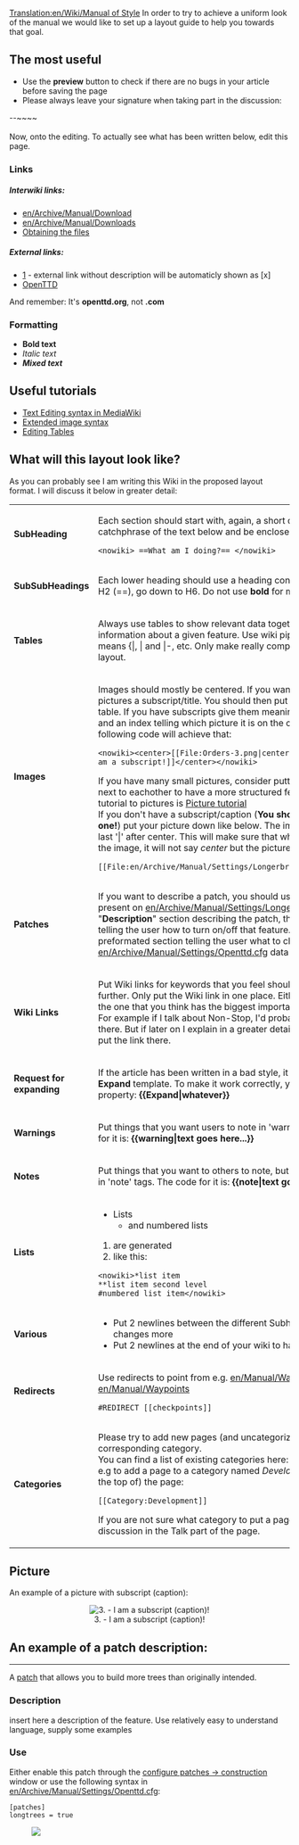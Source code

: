 [[Translation:en/Wiki/Manual of Style]]
In order to try to achieve a uniform look of the manual we would like to set up a layout guide to help you towards that goal.

==The most useful==
*Use the '''preview''' button to check if there are no bugs in your article before saving the page
*Please always leave your signature when taking part in the discussion: <br>
<nowiki>--~~~~</nowiki> <br>
<br>
Now, onto the editing. To actually see what has been written below, edit this page.
===Links===
=====Interwiki links:=====
*[[en/Archive/Manual/Download]] <br>
*[[en/Archive/Manual/Download]]s <br>
*[[en/Archive/Manual/Download|Obtaining the files]] <br>

=====External links:=====
*[http://www.openttd.org] - external link without description will be automaticly shown as [x]<br>
*[http://www.openttd.org OpenTTD] <br>
And remember: It's '''openttd.org''', not '''.com'''
===Formatting===
*'''Bold text''' <br>
*''Italic text'' <br>
*'''''Mixed text''''' <br>

==Useful tutorials==
*[http://meta.wikimedia.org/wiki/Help:Editing Text Editing syntax in MediaWiki]
*[http://en.wikipedia.org/wiki/Wikipedia:Extended_image_syntax Extended image syntax]
*[http://meta.wikimedia.org/wiki/Help:Table Editing Tables]

==What will this layout look like?==
{{en/Warning|If you make a complex layout, ''ALWAYS'' test your wiki in multiple browsers if possible!}}
As you can probably see I am writing this Wiki in the proposed layout format. I will discuss it below in greater detail:

{|
| '''SubHeading'''||Each section should start with, again, a short question, or catchphrase of the text below and be enclosed by <pre><nowiki> ==What am I doing?== </nowiki></pre>
|-
| '''SubSubHeadings'''||Each lower heading should use a heading constant, Starting from H2 (==), go down to H6. Do not use '''bold''' for menu headings
|-
| '''Tables'''||Always use tables to show relevant data together or structure information about a given feature. Use wiki pipe style tables. That means <nowiki>{|, | and |-</nowiki>, etc. Only make really complex tables with html layout.
|-
| '''Images'''||Images should mostly be centered. If you want you can give your pictures a subscript/title. You should then put the picture in a table. If you have subscripts give them meaningful descriptions and an index telling which picture it is on the current page. The following code will achieve that: <pre><nowiki><center>[[File:Orders-3.png|center|none|frame|3. - I am a subscript!]]</center></nowiki></pre> If you have many small pictures, consider putting more of them next to eachother to have a more structured feeling. An excellent tutorial to pictures is [http://en.wikipedia.org/wiki/Wikipedia:Picture_tutorial Picture tutorial]<br/>
If you don't have a subscript/caption ('''You should always have one!''') put your picture down like below. The important part is the last '|' after center. This will make sure that when you hover over the image, it will not say ''center'' but the picture's name.
<pre>[[File:en/Archive/Manual/Settings/Longerbridges.png|center|]]</pre>
|-
| '''Patches'''||If you want to describe a patch, you should use the format as present on [[en/Archive/Manual/Settings/Longer bridges]]. A "'''Description'''" section describing the patch, then a "'''Use'''" section telling the user how to turn on/off that feature. Lastly a preformated section telling the user what to change in [[en/Archive/Manual/Settings/Openttd.cfg]]<nowiki>  data </nowiki>
|-
| '''Wiki Links'''||Put Wiki links for keywords that you feel should be explained further. Only put the Wiki link in one place. Either the first one, or the one that you think has the biggest importance in your page. For example if I talk about Non-Stop, I'd probably will want a Wiki there. But if later on I explain in a greater detail what Non-Stop is, put the link there.
|-
| '''Request for expanding'''||If the article has been written in a bad style, it is too short, use the '''Expand''' template. To make it work correctly, you must supply a property: 
{{en/Expand|whatever}}
'''<nowiki>{{Expand|whatever}}</nowiki>'''
|-
| '''Warnings'''||Put things that you want users to note in 'warning' tags. {{en/Warning|So it will end up in a warning frame like this.}} The code for it is: '''<nowiki>{{warning|text goes here...}}</nowiki>'''
|-
| '''Notes'''||Put things that you want to others to note, but are not a warning, in 'note' tags. {{en/Note|So that it will become a note such as this one...}} The code for it is: '''<nowiki>{{note|text goes here}}</nowiki>'''
|-
| '''Lists'''
|
*Lists
**and numbered lists
#are generated
#like this:
<pre><nowiki>*list item
**list item second level
#numbered list item</nowiki></pre>
|-
| '''Various'''
|
*Put 2 newlines between the different Subheadings to see the changes more
*Put 2 newlines at the end of your wiki to have a nicer look
|-
| '''Redirects'''
|
Use redirects to point from e.g. [[en/Manual/Waypoints]] to [[en/Manual/Waypoints]]
<pre>#REDIRECT [[checkpoints]]</pre>
|-
| '''Categories'''
|
Please try to add new pages (and uncategorized ones) to the corresponding category.<br/>
You can find a list of existing categories here: [[Special:Categories]].<br/>
e.g to add a page to a category named ''Development'' add this (to the top of) the page:
<pre>[[Category:Development]]</pre>
If you are not sure what category to put a page in, just start a discussion in the Talk part of the page.
|}

==Picture==
An example of a picture with subscript (caption):
<center>[[File:en/Orders-3.png|center|frame|3. - I am a subscript (caption)!]]</center>

==An example of a patch description:==
----
A [[en/Community/Patches/Patches|patch]] that allows you to build more trees than originally intended.

===Description===
insert here a description of the feature. Use relatively easy to understand language, supply some examples

===Use===
Either enable this patch through the [[en/Archive/Manual/Settings/Configuring patches/Construction|configure patches -> construction]] window or use the following syntax in [[en/Archive/Manual/Settings/Openttd.cfg]]:

<pre>[patches]
longtrees = true</pre>
[[File:en/Archive/Manual/Settings/Longerbridges.png|center|]]